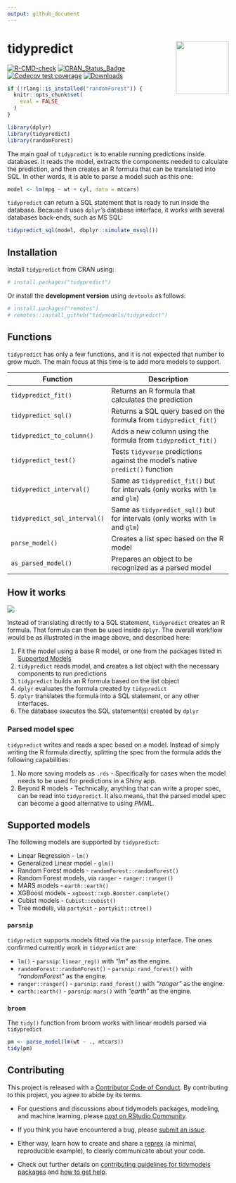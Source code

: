```yaml
---
output: github_document
---
```


# tidypredict <img src="man/figures/logo.png" align="right" width = "120px"/>

[![R-CMD-check](https://github.com/tidymodels/tidypredict/workflows/R-CMD-check/badge.svg)](https://github.com/tidymodels/tidypredict/actions)
[![CRAN_Status_Badge](http://www.r-pkg.org/badges/version/tidypredict)](https://CRAN.r-project.org/package=tidypredict)
[![Codecov test coverage](https://codecov.io/gh/tidymodels/tidypredict/branch/main/graph/badge.svg)](https://codecov.io/gh/tidymodels/tidypredict?branch=main)
[![Downloads](http://cranlogs.r-pkg.org/badges/tidypredict)](https://CRAN.R-project.org/package=tidypredict)

```r
if (!rlang::is_installed("randomForest")) {
  knitr::opts_chunk$set(
    eval = FALSE
  )
}
```

```r
library(dplyr)
library(tidypredict)
library(randomForest)
```


The main goal of `tidypredict` is to enable running predictions inside databases. It reads the model, extracts the components needed to calculate the prediction, and then creates an R formula that can be translated into SQL. In other words, it is able to parse a model such as this one:

```r
model <- lm(mpg ~ wt + cyl, data = mtcars)
```

`tidypredict` can return a SQL statement that is ready to run inside the database.  Because it uses `dplyr`'s database interface, it works with several databases back-ends, such as MS SQL:

```r
tidypredict_sql(model, dbplyr::simulate_mssql())
```


## Installation

Install `tidypredict` from CRAN using:
```r
# install.packages("tidypredict")
```

Or install the **development version** using `devtools` as follows:
```r
# install.packages("remotes")
# remotes::install_github("tidymodels/tidypredict")
```

## Functions

`tidypredict` has only a few functions, and it is not expected that number to grow much.  The main focus at this time is to add more models to support. 

| Function                    | Description 
|-----------------------------|--------------------------------------------------------------------------------|
|`tidypredict_fit()`          | Returns an R formula that calculates the prediction                            |
|`tidypredict_sql()`          | Returns a SQL query based on the formula from `tidypredict_fit()`              |
|`tidypredict_to_column()`    | Adds a new column using the formula from `tidypredict_fit()`                   |
|`tidypredict_test()`         | Tests `tidyverse` predictions against the model's native `predict()` function  |
|`tidypredict_interval()`     | Same as `tidypredict_fit()` but for intervals (only works with `lm` and `glm`) |
|`tidypredict_sql_interval()` | Same as `tidypredict_sql()` but for intervals (only works with `lm` and `glm`) |
|`parse_model()`              | Creates a list spec based on the R model                                       |
|`as_parsed_model()`          | Prepares an object to be recognized as a parsed model                          |

## How it works

<img src="man/figures/howitworks.png">

Instead of translating directly to a SQL statement, `tidypredict` creates an R formula. That formula can then be used inside `dplyr`.  The overall workflow would be as illustrated in the image above, and described here:

1. Fit the model using a base R model, or one from the packages listed in [Supported Models](#supported-models)
1. `tidypredict` reads model, and creates a list object with the necessary components to run predictions
1. `tidypredict` builds an R formula based on the list object
1. `dplyr` evaluates the formula created by `tidypredict`
1. `dplyr` translates the formula into a SQL statement, or any other interfaces.
1. The database executes the SQL statement(s) created by `dplyr`

### Parsed model spec

`tidypredict` writes and reads a spec based on a model.  Instead of simply writing the R formula directly, splitting the spec from the formula adds the following capabilities:

1. No more saving models as `.rds` - Specifically for cases when the model needs to be used for predictions in a Shiny app.
1. Beyond R models - Technically, anything that can write a proper spec, can be read into `tidypredict`. It also means, that the parsed model spec can become a good alternative to using *PMML.*

## Supported models

The following models are supported by `tidypredict`:

- Linear Regression - `lm()`
- Generalized Linear model - `glm()`
- Random Forest models - `randomForest::randomForest()`
- Random Forest models, via `ranger` - `ranger::ranger()`
- MARS models - `earth::earth()`
- XGBoost models - `xgboost::xgb.Booster.complete()` 
- Cubist models - `Cubist::cubist()` 
- Tree models, via `partykit` - `partykit::ctree()` 

### `parsnip` 

`tidypredict` supports models fitted via the `parsnip` interface. The ones confirmed currently work in `tidypredict` are:

- `lm()` - `parsnip`: `linear_reg()` with *"lm"* as the engine.
- `randomForest::randomForest()` - `parsnip`: `rand_forest()` with *"randomForest"* as the engine.
- `ranger::ranger()` - `parsnip`: `rand_forest()` with *"ranger"* as the engine.
- `earth::earth()`  - `parsnip`: `mars()` with *"earth"* as the engine.

### `broom`

The `tidy()` function from broom works with linear models parsed via `tidypredict`

```r
pm <- parse_model(lm(wt ~ ., mtcars))
tidy(pm)
```

## Contributing

This project is released with a [Contributor Code of Conduct](https://contributor-covenant.org/version/2/0/CODE_OF_CONDUCT.html). By contributing to this project, you agree to abide by its terms.

- For questions and discussions about tidymodels packages, modeling, and machine learning, please [post on RStudio Community](https://rstd.io/tidymodels-community).

- If you think you have encountered a bug, please [submit an issue](https://github.com/tidymodels/tidypredict/issues).

- Either way, learn how to create and share a [reprex](https://rstd.io/reprex) (a minimal, reproducible example), to clearly communicate about your code.

- Check out further details on [contributing guidelines for tidymodels packages](https://www.tidymodels.org/contribute/) and [how to get help](https://www.tidymodels.org/help/).

